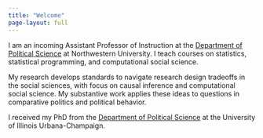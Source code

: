 ```yaml
---
title: "Welcome"
page-layout: full
---
```


I am an incoming Assistant Professor of Instruction at the [Department of Political Science](https://polisci.northwestern.edu/) at Northwestern University. I teach courses on statistics, statistical programming, and computational social science.

My research develops standards to navigate research design tradeoffs in the social sciences, with focus on causal inference and computational social science. My substantive work applies these ideas to questions in comparative politics and political behavior.

I received my PhD from the [Department of Political Science](https://pol.illinois.edu/) at the University of Illinois Urbana-Champaign.